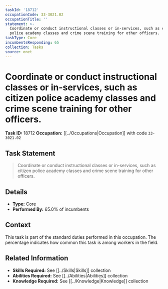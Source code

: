 ```yaml
---
taskId: '18712'
occupationCode: 33-3021.02
occupationTitle: ''
statement: >-
  Coordinate or conduct instructional classes or in-services, such as citizen
  police academy classes and crime scene training for other officers.
taskType: Core
incumbentsResponding: 65
collection: Tasks
source: onet
---
```

# Coordinate or conduct instructional classes or in-services, such as citizen police academy classes and crime scene training for other officers.

**Task ID:** 18712
**Occupation:** [[../Occupations|Occupation]] with code `33-3021.02`

## Task Statement

> Coordinate or conduct instructional classes or in-services, such as citizen police academy classes and crime scene training for other officers.

## Details

- **Type:** Core
- **Performed By:** 65.0% of incumbents

## Context

This task is part of the standard duties performed in this occupation. The percentage indicates how common this task is among workers in the field.

## Related Information

- **Skills Required:** See [[../Skills|Skills]] collection
- **Abilities Required:** See [[../Abilities|Abilities]] collection
- **Knowledge Required:** See [[../Knowledge|Knowledge]] collection
